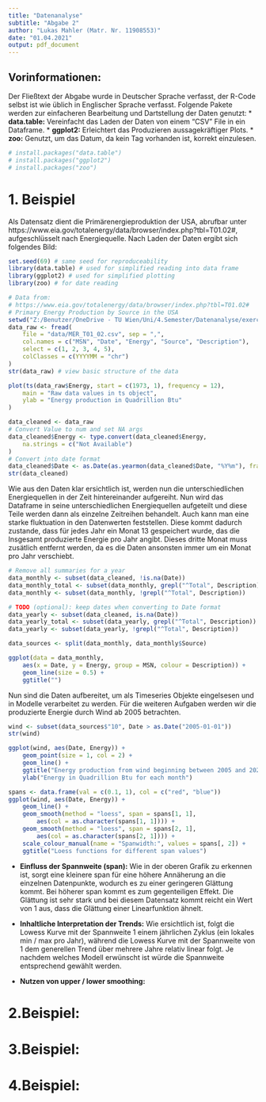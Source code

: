 ---
title: "Datenanalyse"
subtitle: "Abgabe 2"
author: "Lukas Mahler (Matr. Nr. 11908553)"
date: "01.04.2021"
output: pdf_document
---

## Vorinformationen:
Der Fließtext der Abgabe wurde in Deutscher Sprache verfasst, der R-Code selbst ist wie üblich in Englischer Sprache verfasst.
Folgende Pakete werden zur einfacheren Bearbeitung und Dartstellung der Daten genutzt:
* __data.table:__ Vereinfacht das Laden der Daten von einem "CSV" File in ein Dataframe.
* __ggplot2:__ Erleichtert das Produzieren aussagekräftiger Plots.
* __zoo:__ Genutzt, um das Datum, da kein Tag vorhanden ist, korrekt einzulesen.


```{r, install-packages, warning = FALSE, message=FALSE}
# install.packages("data.table")
# install.packages("ggplot2")
# install.packages("zoo")
```

# 1. Beispiel

Als Datensatz dient die Primärenergieproduktion der USA, abrufbar unter https://www.eia.gov/totalenergy/data/browser/index.php?tbl=T01.02#, aufgeschlüsselt nach Energiequelle.
Nach Laden der Daten ergibt sich folgendes Bild:
```{r setup-loading}
set.seed(69) # same seed for reproduceability
library(data.table) # used for simplified reading into data frame
library(ggplot2) # used for simplified plotting
library(zoo) # for date reading

# Data from:
# https://www.eia.gov/totalenergy/data/browser/index.php?tbl=T01.02#
# Primary Energy Production by Source in the USA
setwd("Z:/Benutzer/OneDrive - TU Wien/Uni/4.Semester/Datenanalyse/exercises/exercise2")
data_raw <- fread(
    file = "data/MER_T01_02.csv", sep = ",",
    col.names = c("MSN", "Date", "Energy", "Source", "Description"),
    select = c(1, 2, 3, 4, 5),
    colClasses = c(YYYYMM = "chr")
)
str(data_raw) # view basic structure of the data

plot(ts(data_raw$Energy, start = c(1973, 1), frequency = 12),
    main = "Raw data values in ts object",
    ylab = "Energy production in Quadrillion Btu"
)

data_cleaned <- data_raw
# Convert Value to num and set NA args
data_cleaned$Energy <- type.convert(data_cleaned$Energy,
    na.strings = c("Not Available")
)
# Convert into date format
data_cleaned$Date <- as.Date(as.yearmon(data_cleaned$Date, "%Y%m"), frac = 1)
str(data_cleaned)
```

Wie aus den Daten klar ersichtlich ist, werden nun die unterschiedlichen Energiequellen in der Zeit hintereinander aufgereiht. 
Nun wird das Dataframe in seine unterschiedlichen Energiequellen aufgeteilt und diese Teile werden dann als einzelne Zeitreihen behandelt.
Auch kann man eine starke fluktuation in den Datenwerten feststellen. Diese kommt dadurch zustande, dass für jedes Jahr ein Monat 13 gespeichert wurde, 
das die Insgesamt produzierte Energie pro Jahr angibt. Dieses dritte Monat muss zusätlich entfernt werden, da es die Daten ansonsten immer um ein Monat 
pro Jahr verschiebt.

```{r extracting-data}
# Remove all summaries for a year
data_monthly <- subset(data_cleaned, !is.na(Date))
data_monthly_total <- subset(data_monthly, grepl("^Total", Description))
data_monthly <- subset(data_monthly, !grepl("^Total", Description))

# TODO (optional): keep dates when converting to Date format
data_yearly <- subset(data_cleaned, is.na(Date))
data_yearly_total <- subset(data_yearly, grepl("^Total", Description))
data_yearly <- subset(data_yearly, !grepl("^Total", Description))

data_sources <- split(data_monthly, data_monthly$Source)

ggplot(data = data_monthly,
    aes(x = Date, y = Energy, group = MSN, colour = Description)) +
    geom_line(size = 0.5) +
    ggtitle("")
```

Nun sind die Daten aufbereitet, um als Timeseries Objekte eingelsesen und in Modelle verarbeitet zu werden.
Für die weiteren Aufgaben werden wir die produzierte Energie durch Wind ab 2005 betrachten.

```{r analyzing-data}
wind <- subset(data_sources$"10", Date > as.Date("2005-01-01"))
str(wind)

ggplot(wind, aes(Date, Energy)) +
    geom_point(size = 1, col = 2) +
    geom_line() +
    ggtitle("Energy production from wind beginning between 2005 and 2020") +
    ylab("Energy in Quadrillion Btu for each month")

spans <- data.frame(val = c(0.1, 1), col = c("red", "blue"))
ggplot(wind, aes(Date, Energy)) +
    geom_line() +
    geom_smooth(method = "loess", span = spans[1, 1],
        aes(col = as.character(spans[1, 1]))) +
    geom_smooth(method = "loess", span = spans[2, 1],
        aes(col = as.character(spans[2, 1]))) +
    scale_colour_manual(name = "Spanwidth:", values = spans[, 2]) +
    ggtitle("Loess functions for different span values")
```

* __Einfluss der Spannweite (span):__
Wie in der oberen Grafik zu erkennen ist, sorgt eine kleinere span für eine höhere Annäherung an die einzelnen Datenpunkte, wodurch es zu einer geringeren Glättung kommt.
Bei höherer span kommt es zum gegenteiligen Effekt. Die Glättung ist sehr stark und bei diesem Datensatz kommt reicht ein Wert von 1 aus, dass die Glättung einer Linearfunktion ähnelt.

* __Inhaltliche Interpretation der Trends:__
Wie ersichtlich ist, folgt die Lowess Kurve mit der Spannweite 1 einem jährlichen Zyklus (ein lokales min / max pro Jahr), während die Lowess Kurve mit der Spannweite von 1
dem generellen Trend über mehrere Jahre relativ linear folgt. Je nachdem welches Modell erwünscht ist würde die Spannweite entsprechend gewählt werden.

* __Nutzen von upper / lower smoothing:__


# 2.Beispiel:

# 3.Beispiel:

# 4.Beispiel: